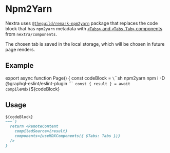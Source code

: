 
# Npm2Yarn

Nextra uses
[`@theguild/remark-npm2yarn`](https://npmjs.com/package/@theguild/remark-npm2yarn)
package that replaces the code block that has `npm2yarn` metadata with
[`<Tabs>` and `<Tabs.Tab>` components](/docs/guide/built-ins/tabs) from
`nextra/components`.

The chosen tab is saved in the local storage, which will be chosen in future
page renders.

## Example

<Page/>

export async function Page() {
  const codeBlock = `\`\`\`sh npm2yarn
npm i -D @graphql-eslint/eslint-plugin
\`\`\``
  const { result } = await compileMdx(`${codeBlock}
## Usage

~~~md filename="Markdown" /npm2yarn/
${codeBlock}
~~~`)
  return <RemoteContent
    compiledSource={result}
    components={useMDXComponents({ $Tabs: Tabs })}
  />
}
